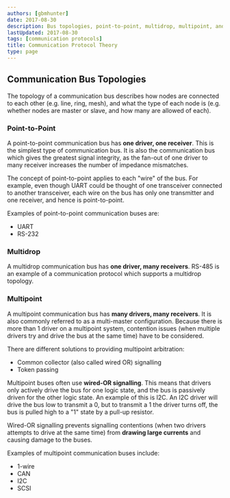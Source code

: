 ```yaml
---
authors: [gbmhunter]
date: 2017-08-30
description: Bus topologies, point-to-point, multidrop, multipoint, and more about communication bus topologies.
lastUpdated: 2017-08-30
tags: [communication protocols]
title: Communication Protocol Theory
type: page
---
```


## Communication Bus Topologies

The topology of a communication bus describes how nodes are connected to each other (e.g. line, ring, mesh), and what the type of each node is (e.g. whether nodes are master or slave, and how many are allowed of each).

### Point-to-Point

A point-to-point communication bus has **one driver, one receiver**. This is the simplest type of communication bus. It is also the communication bus which gives the greatest signal integrity, as the fan-out of one driver to many receiver increases the number of impedance mismatches.

<Aside type="note">
The concept of point-to-point applies to each "wire" of the bus. For example, even though UART could be thought of one transceiver connected to another transceiver, each wire on the bus has only one transmitter and one receiver, and hence is point-to-point.
</Aside>

Examples of point-to-point communication buses are:

* UART
* RS-232

### Multidrop

A multidrop communication bus has **one driver, many receivers**. RS-485 is an example of a communication protocol which supports a multidrop topology.

### Multipoint

A multipoint communication bus has **many drivers, many receivers**. It is also commonly referred to as a multi-master configuration. Because there is more than 1 driver on a multipoint system, contention issues (when multiple drivers try and drive the bus at the same time) have to be considered.

There are different solutions to providing multipoint arbitration:

* Common collector (also called wired OR) signalling
* Token passing

Multipoint buses often use **wired-OR signalling**. This means that drivers only actively drive the bus for one logic state, and the bus is passively driven for the other logic state. An example of this is I2C. An I2C driver will drive the bus low to transmit a 0, but to transmit a 1 the driver turns off, the bus is pulled high to a "1" state by a pull-up resistor.

Wired-OR signalling prevents signalling contentions (when two drivers attempts to drive at the same time) from **drawing large currents** and causing damage to the buses.

Examples of multipoint communication buses include:

* 1-wire
* CAN
* I2C
* SCSI
